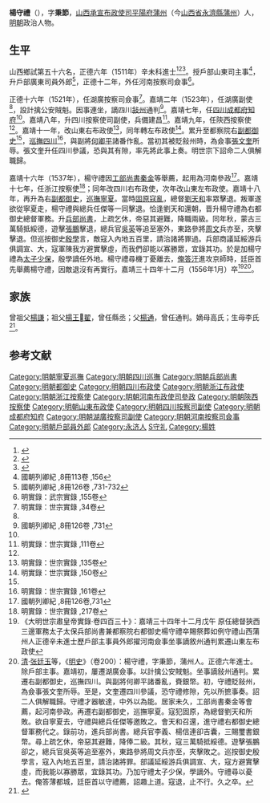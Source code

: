 {{明清人物信息框
| 姓名 = 楊守禮
| 原名 =
| 圖片名稱= 
| 圖片大小 =
| 圖片說明 = 
| 最高職務 = 總督陝西三邊軍務太子太保兵部尚書兼都察院右都御史
| 國家 = 大明 
| 爵位 =
| 籍貫 = [[山西承宣布政使司|山西承宣布政使司]][[平陽府|平陽府]][[蒲州|蒲州]]
| 族裔 = 
| 字號 = 字秉節
| 諡號 =
| 出生日期 = 生年不詳
| 出生地點 =
| 逝世日期 = 嘉靖三十四年十二月（1556年）
| 逝世地點 =
| 墓葬 =
| 配偶 = 
| 親屬 = 
| 出身 =
* 正德六年辛未科進士出身
| 經歷 =
| 著作 =  
}}'''楊守禮'''（{{bd|15世纪|？|1556年|catIdx=Y}}），字'''秉節'''，[[山西承宣布政使司|山西承宣布政使司]][[平陽府|平陽府]][[蒲州|蒲州]]（今[[山西省|山西省]][[永濟縣|永濟縣]][[蒲州|蒲州]]）人，[[明朝|明朝]]政治人物。

==生平==
山西鄉試第五十六名，正德六年（1511年）辛未科進士<ref>{{Cite book|title=《皇明贡举考》卷五|last=（明）[[张朝瑞|张朝瑞]]|first=|publisher=《续修四库全书》史部第828册|year=|isbn=|location=|pages=}}</ref><ref>{{Cite book|title=贡举志五种 上|last=鲁小俊，江俊伟著|first=|publisher=武汉：武汉大学出版社|year=2009|isbn=978-7-307-07043-1|location=|pages=}}</ref><ref>{{Cite book|title=近代中国史料丛刊续辑 785-790 明清进士题名录索引 1-6|last=朱保炯，谢沛霖|first=|publisher=文海出版社|year=1981|isbn=|location=台湾}}</ref>。授戶部山東司主事<ref>國朝列卿紀 ,8冊113卷 ,156</ref>，升戶部廣東司員外郎<ref>國朝列卿紀 ,8冊126卷 ,731-732</ref>，正德十二年，外任河南按察司僉事<ref>明實錄：武宗實錄 ,155卷</ref>。

正德十六年（1521年），任湖廣按察司僉事<ref name="明實錄：世宗實錄 ,34卷">明實錄：世宗實錄 ,34卷</ref>。嘉靖二年（1523年），任湖廣副使<ref name="明實錄：世宗實錄 ,34卷"/>，設計擒公安賊魁。因事連坐，謫四川[[敍州|敍州]]通判<ref name="國朝列卿紀 ,8冊126卷 ,731">國朝列卿紀 ,8冊126卷 ,731</ref>。嘉靖七年，任[[四川|四川]][[成都府|成都府]][[知府|知府]]<ref name="國朝列卿紀 ,8冊126卷 ,731"/>。嘉靖八年，升四川按察使司副使，兵備建昌<ref name="明實錄：世宗實錄 ,111卷">明實錄：世宗實錄 ,111卷</ref>。嘉靖九年，任陝西按察使<ref name="明實錄：世宗實錄 ,111卷"/>。嘉靖十一年，改山東右布政使<ref>明實錄：世宗實錄 ,135卷</ref>，同年轉左布政使<ref name="明實錄：世宗實錄 ,150卷">明實錄：世宗實錄 ,150卷</ref>。累升至都察院右[[副都御史|副都御史]]<ref name="明實錄：世宗實錄 ,150卷"/>，[[四川巡撫|巡撫四川]]<ref>明實錄：世宗實錄 ,161卷</ref>，與副將[[何卿平|何卿平]]諸番作亂。當初其被貶敍州時，為僉事[[張文奎|張文奎]]所辱。張文奎升任四川參議，恐與其有隙，率先將此事上奏。明世宗下詔命二人俱解職歸。

嘉靖十六年（1537年），楊守禮因[[工部尚書|工部尚書]][[秦金|秦金]]等舉薦，起用為河南參政<ref>國朝列卿紀 ,8冊126卷,731</ref>。嘉靖十七年，任浙江按察使<ref>明實錄：世宗實錄 ,217卷</ref>；同年改四川右布政使，次年改山東左布政使。嘉靖十八年，再升為右[[副都御史|副都御史]]，[[寧夏巡撫|巡撫寧夏]]。當時[[固原寇亂|固原寇亂]]，總督[[劉天和|劉天和]]率眾擊退。叛軍遂欲從寧夏走，楊守禮與總兵任傑等一同擊退。恰逢劉天和還朝，晋升楊守禮為右都御史總督軍務。升[[兵部尚書|兵部尚書]]，上疏乞休，帝惡其避難，降職兩級。同年秋，蒙古三萬騎抵綏德，遊擊[[張鵬|張鵬]]擊退，總兵官[[吳英|吳英]]等追至塞外，東路參將[[周文|周文]]兵亦至，夾擊擊退。但巡按御史[[殷學|殷學]]言，敵寇入內地五百里，請治諸將罪過。兵部商議延綏游兵俱調宣、大，寇軍陳我方避實擊虛，而我們卻能以寡勝眾，宜錄其功。於是加楊守禮為[[太子少保|太子少保]]，殷學謫任外地。楊守禮尋機丁憂離去，[[俺答汗|俺答汗]]進攻京師時，廷臣首先舉薦楊守禮，因敵退沒有再實行。嘉靖三十四年十二月（1556年1月）卒<ref>《大明世宗肅皇帝實錄·卷四百三十》：嘉靖三十四年十二月戊午 原任總督狹西三邊軍務太子太保兵部尚書兼都察院右都御史楊守禮卒賜祭葬如例守禮山西蒲州人正德辛未進士歷戶部主事員外郎擢河南僉事坐事謫敘州通判累遷山東左布政使</ref><ref>[[清|清]]·[[张廷玉|张廷玉]]等，《[[明史|明史]]》（卷200）：楊守禮，字秉節，蒲州人。正德六年進士。除戶部主事。嘉靖初，屢遷湖廣僉事。以計擒公安賊魁。坐事謫敍州通判。累遷右副都御史，巡撫四川。與副將何卿平諸番亂，賚銀幣。初，守禮貶敍州，為僉事張文奎所辱。至是，文奎遷四川參議，恐守禮修隙，先以所摭事奏。詔二人俱解職歸。守禮才器敏達，中外以為能。居家未久，工部尚書秦金等會薦，起河南參政。再遷右副都御史，巡撫寧夏。寇犯固原，為總督劉天和所敗。欲自寧夏去，守禮與總兵任傑等邀敗之。會天和召還，進守禮右都御史總督軍務代之。錄前功，進兵部尚書。總兵官李義、楊信連卻吉囊，三賜璽書銀幣。尋上疏乞休，帝惡其避難，降俸二級。其秋，寇三萬騎抵綏德。遊擊張鵬卻之，總兵官吳英等追至塞外，東路參將周文兵亦至，夾擊敗之。巡按御史殷學言，寇入內地五百里，請治諸將罪。部議延綏游兵俱調宣、大，寇方避實擊虛，而我能以寡勝眾，宜錄其功。乃加守禮太子少保，學謫外。守禮尋以憂去。俺答薄都城，廷臣首以守禮薦，詔趣上道。寇退，止不行。久之卒。</ref>。

==家族==
曾祖父[[楊謙|楊謙]]；祖父[[楊王翟|楊王翟]]，曾任縣丞；父[[楊通|楊通]]，曾任通判。嫡母高氏；生母李氏<ref>{{Cite book|title=天一阁藏明代科举录选刊 登科录 点校本|last=龚延明主编|first=|publisher=宁波出版社|year=2016|isbn=978-7-5526-2320-8|location=宁波|pages=|quote=《天一閣藏明代科舉錄選刊.登科錄》之《正德六年辛未科進士登科錄》}}</ref>。

==参考文献==
{{reflist}}

{{正德六年辛未科殿試金榜}}
{{DEFAULTSORT:Yang楊}}
[[Category:明朝寧夏巡撫|Category:明朝寧夏巡撫]]
[[Category:明朝四川巡撫|Category:明朝四川巡撫]]
[[Category:明朝兵部尚書|Category:明朝兵部尚書]]
[[Category:明朝都御史|Category:明朝都御史]]
[[Category:明朝四川布政使|Category:明朝四川布政使]]
[[Category:明朝浙江布政使|Category:明朝浙江布政使]]
[[Category:明朝浙江按察使|Category:明朝浙江按察使]]
[[Category:明朝河南布政使司參政|Category:明朝河南布政使司參政]]
[[Category:明朝陝西按察使|Category:明朝陝西按察使]]
[[Category:明朝山東布政使|Category:明朝山東布政使]]
[[Category:明朝四川按察司副使|Category:明朝四川按察司副使]]
[[Category:明朝成都府知府|Category:明朝成都府知府]]
[[Category:明朝湖廣按察司副使|Category:明朝湖廣按察司副使]]
[[Category:明朝河南按察司僉事|Category:明朝河南按察司僉事]]
[[Category:明朝戶部員外郎|Category:明朝戶部員外郎]]
[[Category:永济人|Category:永济人]]
[[Category:杨姓|S守礼]]
[[Category:楊姓|Category:楊姓]]